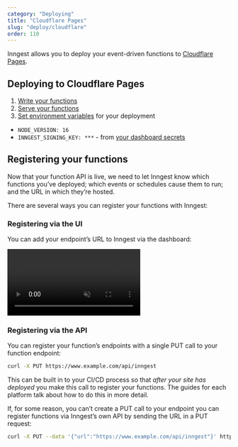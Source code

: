```yaml
---
category: "Deploying"
title: "Cloudflare Pages"
slug: "deploy/cloudflare"
order: 110
---
```


Inngest allows you to deploy your event-driven functions to [Cloudflare Pages](https://pages.cloudflare.com/).

## Deploying to Cloudflare Pages

1. [Write your functions](/docs/functions)
2. [Serve your functions](/docs/frameworks/cloudflare-pages)
3. [Set environment variables](https://developers.cloudflare.com/pages/get-started/#environment-variables) for your deployment
  - `NODE_VERSION: 16`
  - `INNGEST_SIGNING_KEY: ***` - from [your dashboard secrets](https://app.inngest.com/secrets)

##  Registering your functions

Now that your function API is live, we need to let Inngest know which functions you’ve deployed; which events or schedules cause them to run; and the URL in which they’re hosted.


There are several ways you can register your functions with Inngest:

### Registering via the UI

You can add your endpoint’s URL to Inngest via the dashboard:

<video controls autoPlay loop muted>
  <source
    src="/assets/docs/sdk-deploy.mp4"
    type="video/mp4"
  />
</video>



### Registering via the API

You can register your function’s endpoints with a single PUT call to your function endpoint:

```bash
curl -X PUT https://www.example.com/api/inngest
```

This can be built in to your CI/CD process so that *after your site has deployed* you make this call to register your functions.  The guides for each platform talk about how to do this in more detail.

If, for some reason, you can’t create a PUT call to your endpoint you can register functions via Inngest’s own API by sending the URL in a PUT request:

```bash
curl -X PUT --data '{"url":"https://www.example.com/api/inngest"}' https://api.inngest.com/fn/register
```
